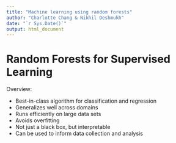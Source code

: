```yaml
---
title: "Machine learning using random forests"
author: "Charlotte Chang & Nikhil Deshmukh"
date: "`r Sys.Date()`"
output: html_document
---
```


# Random Forests for Supervised Learning

Overview:

* Best-in-class algorithm for classification and regression
* Generalizes well across domains 
* Runs efficiently on large data sets
* Avoids overfitting
* Not just a black box, but interpretable
* Can be used to inform data collection and analysis

